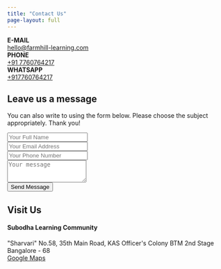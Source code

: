 ```yaml
---
title: "Contact Us"
page-layout: full
---
```


```{=html}
<div class="grid gap-0 gap-md-4 mb-3">
    <div class="g-col-12 g-col-md-4 bg-light p-3 my-2 border">
        <div><strong><i class="bi bi-envelope"></i> E-MAIL</strong></div>
        <div><a href="mailto:hello@farmhill-learning.org">hello@farmhill-learning.com</a></div>
    </div>
    <div class="g-col-12 g-col-md-4 bg-light p-3 my-2 border">
        <div><strong><i class="bi bi-telephone"></i> PHONE</strong></div>
        <div><a href="tel:+918431032239">+91 7760764217</a></div>
    </div>
    <div class="g-col-12 g-col-md-4 bg-light p-3 my-2 border">
        <div><strong><i class="bi bi-whatsapp"></i> WHATSAPP</strong></div>
        <div><a href="https://wa.me/918431032239?text=I%27m+interested+to+know+more+about+Farmhill">+917760764217</a>
        </div>
    </div>
</div>
```




```{=html}
<div class="grid contact">
    <div class="g-col-12 g-col-md-6">

    <h2>Leave us a message</h2>
    <p>You can also write to using the form below. Please choose the subject appropriately. Thank you!</p>

        <form action="https://api.web3forms.com/submit" method="POST" class="p-3 bg-light border">
            <input type="hidden" name="access_key" value="bdd5b684-4a59-4066-bb9e-b7c924235351">

            <!-- <div class="mb-3">
                <select name="subject" class="form-control">
                    <option value="Looking for Admission" selected>Looking for Admission</option>
                    <option value="Internships">Internships</option>
                    <option value="Joining the Team">Joining the Team</option>
                    <option value="General">General</option>
                </select>
            </div> -->

            <div class="mb-3">
                <input type="text" class="form-control" name="name" id="name" placeholder="Your Full Name" required>
            </div>
            <div class="mb-3">
                <input type="email" class="form-control" name="email" id="email" placeholder="Your Email Address">
            </div>
            <div class="mb-3">
                <input type="tel" class="form-control" name="phone" id="phone" placeholder="Your Phone Number" required>
            </div>

            <div class="mb-3">
                <textarea class="form-control" id="message" name="message" placeholder="Your message" rows="3" required></textarea>
            </div>
            <button type="submit" class="btn btn-primary">Send Message</button>
        </form>
    </div>
    <div class="g-col-12 g-col-md-6">

    <h2>Visit Us</h2>
        <div class="mb-3">
                <h4>Subodha Learning Community</h4>
                <div class="address">
                "Sharvari"
                No.58, 35th Main Road,
                KAS Officer's Colony
                BTM 2nd Stage
                Bangalore - 68 
                </div>
            <div>
                <i class="bi bi-geo-alt"></i>
                <a href="https://maps.app.goo.gl/hnw9afjnuGpWnUk2A">Google Maps</a>
            </div>
        </div>
    </div>
</div>
```